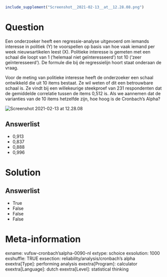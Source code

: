 ```r
include_supplement("Screenshot__2021-02-13__at__12.28.08.png")
```

Question
========
Een onderzoeker heeft een regressie-analyse uitgevoerd om iemands
interesse in politiek (Y) te voorspellen <span
class="tvcss_2 tvcss_3 tvcss_4 tvcss_5 tvcss_6 tvcss_7">op basis van hoe
vaak iemand per week nieuwsartikelen leest (X). </span>Politieke
interesse is gemeten met een schaal die loopt van 1 (‘helemaal niet
geïnteresseerd’) tot 10 (<span
class="tvcss_2 tvcss_3 tvcss_4 tvcss_5 tvcss_6 tvcss_7">‘</span>zeer
geïnteresseerd’). De formule die bij de regressielijn hoort staat
onderaan de vraag.  
  
Voor de meting van politieke interesse heeft de onderzoeker een schaal
ontwikkeld die uit 10 items bestaat. Ze wil weten of dit een betrouwbare
schaal is. Ze vindt bij een willekeurige steekproef van 231 respondenten
dat de gemiddelde correlatie tussen de items 0,512 is. Als we aannemen
dat de varianties van de 10 items hetzelfde zijn, hoe hoog is de
Cronbach's Alpha?   
  
<img src="Screenshot__2021-02-13__at__12.28.08.png"
class="fr-fic fr-dii tvcss_8" alt="Screenshot 2021-02-13 at 12.28.08" />

Answerlist
----------
* 0,913
* 0,837
* 0,888
* 0,996

Solution
========










Answerlist
----------
* True
* False
* False
* False

Meta-information
================
exname: vufsw-cronbach'salpha-0090-nl
extype: schoice
exsolution: 1000
exshuffle: TRUE
exsection: reliability/analysis/cronbach's alpha
exextra[Type]: performing analysis
exextra[Program]: calculator
exextra[Language]: dutch
exextra[Level]: statistical thinking

